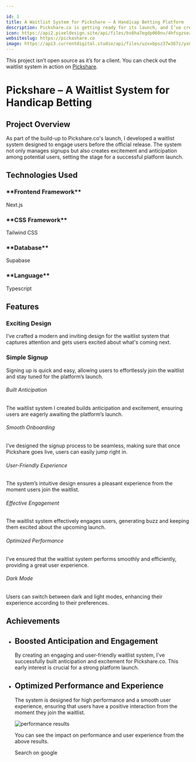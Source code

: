 ```yaml
---

id: 1
title: A Waitlist System for Pickshare – A Handicap Betting Platform
description: Pickshare.co is getting ready for its launch, and I’ve created a sleek waitlist system that lets users sign up and get excited before the platform goes live. This feature helps manage early interest and ensures a smooth experience for everyone when the platform finally opens its doors.
icon: https://api2.pixeldesign.site/api/files/bs6ha7egdp060nv/4hfsgzsezw4h5rj/icon_0zT0mu80Xx.svg?token=
websiteslug: https://pickashare.co
image: https://api3.currentdigital.studio/api/files/uzvxbpsz37w367z/yx8vg9obo0l4yls/pickashare_7xmBClYunA.webp?token=
---
```


<div>

This project isn’t open source as it’s for a client. You can check out the waitlist system in action on [Pickshare](https://pickashare.co).

</div>

# Pickshare – A Waitlist System for Handicap Betting

## Project Overview

As part of the build-up to Pickshare.co's launch, I developed a waitlist system designed to engage users before the official release. The system not only manages signups but also creates excitement and anticipation among potential users, setting the stage for a successful platform launch.

## Technologies Used

<div className="grid lg:grid-cols-2">
<div className="rounded-lg flex flex-row items-center justify-start gap-x-6 mt-10">
  <Nextjs className="text-green-600 size-16" /> 
  
  <div className="flex flex-col">
  <h3>**Frontend Framework**</h3>
  <p>Next.js</p>
  </div>
</div>
<div className="rounded-lg flex flex-row items-center justify-start gap-x-6 mt-10">
  <TailwindCSS className="text-green-600 size-16" /> 
  
  <div className="flex flex-col">
  <h3>**CSS Framework**</h3>
  <p>Tailwind CSS</p>
 
  </div>
</div>
<div className="rounded-lg flex flex-row items-center justify-start gap-x-6 mt-4">
  <div className="flex flex-col">
  <h3>**Database**</h3>
  <p>Supabase</p>
  </div>
</div>
<div className="rounded-lg flex flex-row items-center justify-start gap-x-6 mt-4">
  <div className="flex flex-col">
  <h3>**Language**</h3>
  <p>Typescript</p>
  </div>
</div>

</div>

## Features

<div className="grid lg:grid-cols-2 gap-4 py-6">
<div class="rounded-lg bg-green-600 p-6 text-white">
  <h3 class="mb-4 text-xl font-semibold flex items-center gap-x-2">
  <Check className="font-bold" size={20} /><span>Exciting Design</span>
  </h3>
  <p class="text-primary text-gray-300">
    I’ve crafted a modern and inviting design for the waitlist system that captures attention and gets users excited about what's coming next.
  </p>
</div>

<div class="rounded-lg bg-green-600 text-white p-6">
<h3 class="mb-4 text-xl font-semibold flex items-center gap-x-2">
  <Check className="font-bold" size={20} /><span>Simple Signup</span>
  </h3>
 
  <p class="text-primary text-gray-300">
    Signing up is quick and easy, allowing users to effortlessly join the waitlist and stay tuned for the platform’s launch.
  </p>
</div>
</div>

<div className="mx-auto px-4 py-16 sm:max-w-xl md:max-w-full md:px-24 lg:max-w-screen-xl lg:px-8 lg:py-20">
  <div className="row-gap-8 sm:row-gap-0 grid sm:grid-cols-2 lg:grid-cols-3">
    <div className="border-b p-8 sm:border-r">
      <div className="max-w-md text-center">
        <div className="mx-auto mb-4 flex h-16 w-16 items-center justify-center rounded-full sm:h-16 sm:w-16">
          <Check />
        </div>
        <h6 className="mb-2 font-semibold leading-5">
          Built Anticipation
        </h6>
        <p className="mb-3 text-sm">
          The waitlist system I created builds anticipation and excitement, ensuring users are eagerly awaiting the platform’s launch.
        </p>
      </div>
    </div>
    <div className="border-b p-8 lg:border-r">
      <div className="max-w-md text-center">
        <div className="mx-auto mb-4 flex h-16 w-16 items-center justify-center rounded-full sm:h-16 sm:w-16">
          <Check />
        </div>
        <h6 className="mb-2 font-semibold leading-5">Smooth Onboarding</h6>
        <p className="mb-3 text-sm">
          I’ve designed the signup process to be seamless, making sure that once Pickshare goes live, users can easily jump right in.
        </p>
      </div>
    </div>
    <div className="border-b p-8 sm:border-r lg:border-r-0">
      <div className="max-w-md text-center">
        <div className="mx-auto mb-4 flex h-16 w-16 items-center justify-center rounded-full sm:h-16 sm:w-16">
          <Check />
        </div>
        <h6 className="mb-2 font-semibold leading-5">
          User-Friendly Experience
        </h6>
        <p className="mb-3 text-sm">
          The system’s intuitive design ensures a pleasant experience from the moment users join the waitlist.
        </p>
      </div>
    </div>
    <div className="border-b p-8 lg:border-b-0 lg:border-r">
      <div className="max-w-md text-center">
        <div className="mx-auto mb-4 flex h-16 w-16 items-center justify-center rounded-full sm:h-16 sm:w-16">
          <Check />
        </div>
        <h6 className="mb-2 font-semibold leading-5">
          Effective Engagement
        </h6>
        <p className="mb-3 text-sm ">
          The waitlist system effectively engages users, generating buzz and keeping them excited about the upcoming launch.
        </p>
      </div>
    </div>
    <div className="border-b p-8 sm:border-b-0 sm:border-r">
      <div className="max-w-md text-center">
        <div className="mx-auto mb-4 flex h-16 w-16 items-center justify-center rounded-full sm:h-16 sm:w-16">
          <Check />
        </div>
        <h6 className="mb-2 font-semibold leading-5">Optimized Performance</h6>
        <p className="mb-3 text-sm ">
          I’ve ensured that the waitlist system performs smoothly and efficiently, providing a great user experience.
        </p>
      </div>
    </div>
    <div className="p-8">
      <div className="max-w-md text-center">
        <div className="mx-auto mb-4 flex h-16 w-16 items-center justify-center rounded-full sm:h-16 sm:w-16">
          <Check />
        </div>
        <h6 className="mb-2 font-semibold leading-5">Dark Mode</h6>
        <p className="mb-3 text-sm">
          Users can switch between dark and light modes, enhancing their experience according to their preferences.
        </p>
      </div>
    </div>
  </div>
</div>

## Achievements

- ## Boosted Anticipation and Engagement

  By creating an engaging and user-friendly waitlist system, I’ve successfully built anticipation and excitement for Pickshare.co. This early interest is crucial for a strong platform launch.

- ## Optimized Performance and Experience

  The system is designed for high performance and a smooth user experience, ensuring that users have a positive interaction from the moment they join the waitlist. 

  <img
    src="https://api3.currentdigital.studio/api/files/uzvxbpsz37w367z/c7yhrn9i78bf90k/screenshot_2024_08_30_134331_HQntaDcfdg.png?token="
    alt="performance results"
    width={720}
    height={405}
    className="my-8 rounded-md border bg-muted transition-colors"
    priority
  />

  You can see the impact on performance and user experience from the above results.

  <div className="flex items-start py-10 text-white">
    <Link
      className="flex items-center justify-start gap-x-4 rounded-full bg-green-600 px-4 py-1 no-underline"
      href="https://www.google.com/search?q=pickshare.co&sca_esv=8e99831eb58f4f25&sxsrf=ADLYWIKAgCvySsFnfyUT4b5qY2ZdyAZ2Gg%3A172501434"
    >
      <Search />
      <span>Search on google</span>
    </Link>
  </div>

